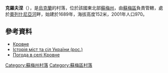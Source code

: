{{coord|51|3|29|N|34|42|12|E|scale:100000|display=title}}

'''克羅夫涅'''（{{lang-uk|Кровне}}），是[[烏克蘭|烏克蘭]]的村落，位於該國東北部[[蘇梅州|蘇梅州]]，由[[蘇梅區|蘇梅區]]負責管轄，處於[[奧列什尼亞河_(普肖爾河支流)|奧列什尼亞河]]畔，始建於1689年，海拔高度152米，2001年人口970。

==參考資料==
* [http://w1.c1.rada.gov.ua/pls/z7502/A005?rdat1=13.12.2011&rf7571=30195 Кровне]{{dead link|date=2017年11月 |bot=InternetArchiveBot |fix-attempted=yes }}
* [https://web.archive.org/web/20120116172544/http://www.igsu.org.ua/Sumskaja.obl/Sumskij.rajon/Krovnoe.html Історія міст та сіл України (рос.)]
* [http://weather.in.ua/ua/symskaja/12417 Погода в селі Кровне] {{Wayback|url=http://weather.in.ua/ua/symskaja/12417 |date=20111219233944 }}

{{DEFAULTSORT:Кровне}}
[[Category:蘇梅州村落|Category:蘇梅州村落]]
[[Category:蘇梅區村落|Category:蘇梅區村落]]


{{Sumy-geo-stub}}